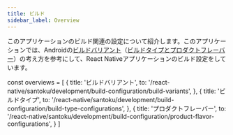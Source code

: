 ```yaml
---
title: ビルド
sidebar_label: Overview
---
```


このアプリケーションのビルド関連の設定について紹介します。このアプリケーションでは、Androidの[ビルドバリアント](https://developer.android.com/studio/build/build-variants)（[ビルドタイプとプロダクトフレーバー](https://developer.android.com/studio/build#build-config)）の考え方を参考にして、React Nativeアプリケーションのビルド設定をしています。

<!-- textlint-disable ja-technical-writing/sentence-length,ja-technical-writing/max-comma,ja-spacing/ja-no-space-around-parentheses,jtf-style/3.3.かっこ類と隣接する文字の間のスペースの有無,ja-technical-writing/ja-no-mixed-period,ja-technical-writing/no-unmatched-pair -->

const overviews = [
  {
    title: 'ビルドバリアント',
    to: '/react-native/santoku/development/build-configuration/build-variants',
  },
  {
    title: 'ビルドタイプ',
    to: '/react-native/santoku/development/build-configuration/build-type-configurations',
  },
  {
    title: 'プロダクトフレーバー',
    to: '/react-native/santoku/development/build-configuration/product-flavor-configurations',
  }
]

<PageList overviews={overviews} colSize={12} />

<!-- textlint-enable ja-technical-writing/sentence-length,ja-technical-writing/max-comma,ja-spacing/ja-no-space-around-parentheses,jtf-style/3.3.かっこ類と隣接する文字の間のスペースの有無,ja-technical-writing/ja-no-mixed-period,ja-technical-writing/no-unmatched-pair -->
